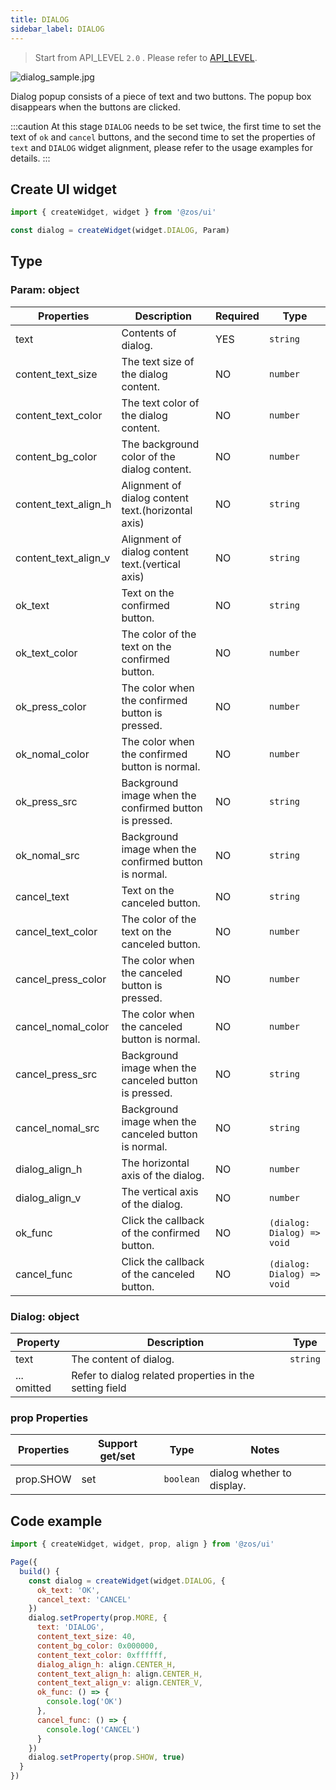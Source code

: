 ```yaml
---
title: DIALOG
sidebar_label: DIALOG
---
```


> Start from API_LEVEL `2.0` . Please refer to [API_LEVEL](../../../../../guides/framework/device/compatibility.md).

![dialog_sample.jpg](/img/api/dialog_sample.jpg)

Dialog popup consists of a piece of text and two buttons. The popup box disappears when the buttons are clicked.

:::caution
At this stage `DIALOG` needs to be set twice, the first time to set the text of `ok` and `cancel` buttons, and the second time to set the properties of `text` and `DIALOG` widget alignment, please refer to the usage examples for details.
:::

## Create UI widget

```js
import { createWidget, widget } from '@zos/ui'

const dialog = createWidget(widget.DIALOG, Param)
```

## Type

### Param: object

| Properties           | Description                                            | Required | Type                       |
| -------------------- | ------------------------------------------------------ | -------- | -------------------------- |
| text                 | Contents of dialog.                                    | YES      | `string`                   |
| content_text_size    | The text size of the dialog content.                  | NO       | `number`                   |
| content_text_color   | The text color of the dialog content.                  | NO       | `number`                   |
| content_bg_color     | The background color of the dialog content.            | NO       | `number`                   |
| content_text_align_h | Alignment of dialog content text.(horizontal axis)     | NO       | `string`                   |
| content_text_align_v | Alignment of dialog content text.(vertical axis)       | NO       | `string`                   |
| ok_text              | Text on the confirmed button.                          | NO       | `string`                   |
| ok_text_color        | The color of the text on the confirmed button.         | NO       | `number`                   |
| ok_press_color       | The color when the confirmed button is pressed.        | NO       | `number`                   |
| ok_nomal_color       | The color when the confirmed button is normal.         | NO       | `number`                   |
| ok_press_src         | Background image when the confirmed button is pressed. | NO       | `string`                   |
| ok_nomal_src         | Background image when the confirmed button is normal.  | NO       | `string`                   |
| cancel_text          | Text on the canceled button.                           | NO       | `string`                   |
| cancel_text_color    | The color of the text on the canceled button.          | NO       | `number`                   |
| cancel_press_color   | The color when the canceled button is pressed.         | NO       | `number`                   |
| cancel_nomal_color   | The color when the canceled button is normal.          | NO       | `number`                   |
| cancel_press_src     | Background image when the canceled button is pressed.  | NO       | `string`                   |
| cancel_nomal_src     | Background image when the canceled button is normal.   | NO       | `string`                   |
| dialog_align_h       | The horizontal axis of the dialog.                     | NO       | `number`                   |
| dialog_align_v       | The vertical axis of the dialog.                       | NO       | `number`                   |
| ok_func              | Click the callback of the confirmed button.            | NO       | `(dialog: Dialog) => void` |
| cancel_func          | Click the callback of the canceled button.             | NO       | `(dialog: Dialog) => void` |

### Dialog: object

| Property    | Description                                             | Type     |
| ----------- | ------------------------------------------------------- | -------- |
| text        | The content of dialog.                                  | `string` |
| ... omitted | Refer to dialog related properties in the setting field |

### prop Properties

| Properties     | Support get/set | Type      | Notes                      |
| -------------- | --------------- | --------- | -------------------------- |
| prop.SHOW | set             | `boolean` | dialog whether to display. |

## Code example

```js
import { createWidget, widget, prop, align } from '@zos/ui'

Page({
  build() {
    const dialog = createWidget(widget.DIALOG, {
      ok_text: 'OK',
      cancel_text: 'CANCEL'
    })
    dialog.setProperty(prop.MORE, {
      text: 'DIALOG',
      content_text_size: 40,
      content_bg_color: 0x000000,
      content_text_color: 0xffffff,
      dialog_align_h: align.CENTER_H,
      content_text_align_h: align.CENTER_H,
      content_text_align_v: align.CENTER_V,
      ok_func: () => {
        console.log('OK')
      },
      cancel_func: () => {
        console.log('CANCEL')
      }
    })
    dialog.setProperty(prop.SHOW, true)
  }
})
```
